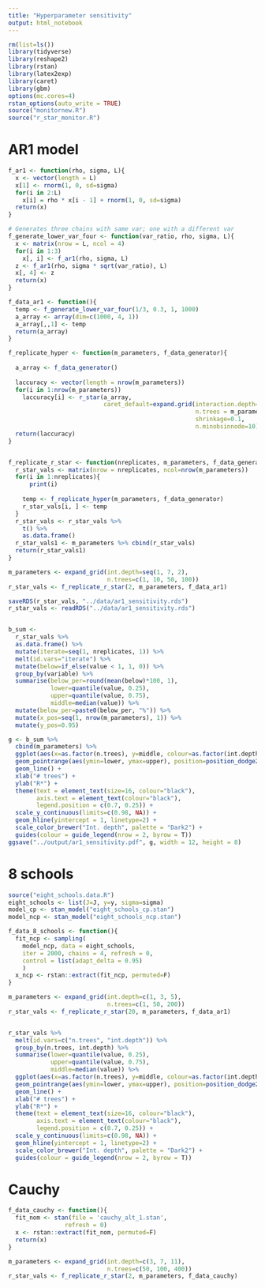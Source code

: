 ```yaml
---
title: "Hyperparameter sensitivity"
output: html_notebook
---
```


```r
rm(list=ls())
library(tidyverse)
library(reshape2)
library(rstan)
library(latex2exp)
library(caret)
library(gbm)
options(mc.cores=4)
rstan_options(auto_write = TRUE)
source("monitornew.R")
source("r_star_monitor.R")
```

# AR1 model
```r
f_ar1 <- function(rho, sigma, L){
  x <- vector(length = L)
  x[1] <- rnorm(1, 0, sd=sigma)
  for(i in 2:L)
    x[i] = rho * x[i - 1] + rnorm(1, 0, sd=sigma)
  return(x)
}

# Generates three chains with same var; one with a different var
f_generate_lower_var_four <- function(var_ratio, rho, sigma, L){
  x <- matrix(nrow = L, ncol = 4)
  for(i in 1:3)
    x[, i] <- f_ar1(rho, sigma, L)
  z <- f_ar1(rho, sigma * sqrt(var_ratio), L)
  x[, 4] <- z
  return(x)
}
```

```r
f_data_ar1 <- function(){
  temp <- f_generate_lower_var_four(1/3, 0.3, 1, 1000)
  a_array <- array(dim=c(1000, 4, 1))
  a_array[,,1] <- temp
  return(a_array)
}

f_replicate_hyper <- function(m_parameters, f_data_generator){
  
  a_array <- f_data_generator()
  
  laccuracy <- vector(length = nrow(m_parameters))
  for(i in 1:nrow(m_parameters))
    laccuracy[i] <- r_star(a_array,
                           caret_default=expand.grid(interaction.depth=m_parameters$int.depth[i],
                                                     n.trees = m_parameters$n.trees[i],
                                                     shrinkage=0.1,
                                                     n.minobsinnode=10))
  return(laccuracy)
}


f_replicate_r_star <- function(nreplicates, m_parameters, f_data_generator){
  r_star_vals <- matrix(nrow = nreplicates, ncol=nrow(m_parameters))
  for(i in 1:nreplicates){
      print(i)
    
    temp <- f_replicate_hyper(m_parameters, f_data_generator)
    r_star_vals[i, ] <- temp
  }
  r_star_vals <- r_star_vals %>% 
    t() %>% 
    as.data.frame()
  r_star_vals1 <- m_parameters %>% cbind(r_star_vals)
  return(r_star_vals1)
}

m_parameters <- expand_grid(int.depth=seq(1, 7, 2),
                            n.trees=c(1, 10, 50, 100))
r_star_vals <- f_replicate_r_star(2, m_parameters, f_data_ar1)

saveRDS(r_star_vals, "../data/ar1_sensitivity.rds")
r_star_vals <- readRDS("../data/ar1_sensitivity.rds")


b_sum <-
  r_star_vals %>% 
  as.data.frame() %>% 
  mutate(iterate=seq(1, nreplicates, 1)) %>%
  melt(id.vars="iterate") %>% 
  mutate(below=if_else(value < 1, 1, 0)) %>% 
  group_by(variable) %>% 
  summarise(below_per=round(mean(below)*100, 1),
            lower=quantile(value, 0.25),
            upper=quantile(value, 0.75),
            middle=median(value)) %>%
  mutate(below_per=paste0(below_per, "%")) %>% 
  mutate(x_pos=seq(1, nrow(m_parameters), 1)) %>% 
  mutate(y_pos=0.95)

g <- b_sum %>% 
  cbind(m_parameters) %>% 
  ggplot(aes(x=as.factor(n.trees), y=middle, colour=as.factor(int.depth), group=as.factor(int.depth))) +
  geom_pointrange(aes(ymin=lower, ymax=upper), position=position_dodge2(width=0.1)) +
  geom_line() +
  xlab("# trees") +
  ylab("R*") +
  theme(text = element_text(size=16, colour="black"),
        axis.text = element_text(colour="black"),
        legend.position = c(0.7, 0.25)) +
  scale_y_continuous(limits=c(0.98, NA)) +
  geom_hline(yintercept = 1, linetype=2) +
  scale_color_brewer("Int. depth", palette = "Dark2") +
  guides(colour = guide_legend(nrow = 2, byrow = T))
ggsave("../output/ar1_sensitivity.pdf", g, width = 12, height = 8)
```


# 8 schools
```r
source("eight_schools.data.R")
eight_schools <- list(J=J, y=y, sigma=sigma)
model_cp <- stan_model("eight_schools_cp.stan")
model_ncp <- stan_model("eight_schools_ncp.stan")

f_data_8_schools <- function(){
  fit_ncp <- sampling(
    model_ncp, data = eight_schools,
    iter = 2000, chains = 4, refresh = 0,
    control = list(adapt_delta = 0.95)
    )
  x_ncp <- rstan::extract(fit_ncp, permuted=F)
}

m_parameters <- expand_grid(int.depth=c(1, 3, 5),
                            n.trees=c(1, 50, 200))
r_star_vals <- f_replicate_r_star(20, m_parameters, f_data_ar1)


r_star_vals %>% 
  melt(id.vars=c("n.trees", "int.depth")) %>% 
  group_by(n.trees, int.depth) %>% 
  summarise(lower=quantile(value, 0.25),
            upper=quantile(value, 0.75),
            middle=median(value)) %>% 
  ggplot(aes(x=as.factor(n.trees), y=middle, colour=as.factor(int.depth), group=as.factor(int.depth))) +
  geom_pointrange(aes(ymin=lower, ymax=upper), position=position_dodge2(width=0.1)) +
  geom_line() +
  xlab("# trees") +
  ylab("R*") +
  theme(text = element_text(size=16, colour="black"),
        axis.text = element_text(colour="black"),
        legend.position = c(0.7, 0.25)) +
  scale_y_continuous(limits=c(0.98, NA)) +
  geom_hline(yintercept = 1, linetype=2) +
  scale_color_brewer("Int. depth", palette = "Dark2") +
  guides(colour = guide_legend(nrow = 2, byrow = T))
```

# Cauchy
```r
f_data_cauchy <- function(){
  fit_nom <- stan(file = 'cauchy_alt_1.stan',
                refresh = 0)
  x <- rstan::extract(fit_nom, permuted=F)
  return(x)
}

m_parameters <- expand_grid(int.depth=c(3, 7, 11),
                            n.trees=c(50, 100, 400))
r_star_vals <- f_replicate_r_star(2, m_parameters, f_data_cauchy)
```

